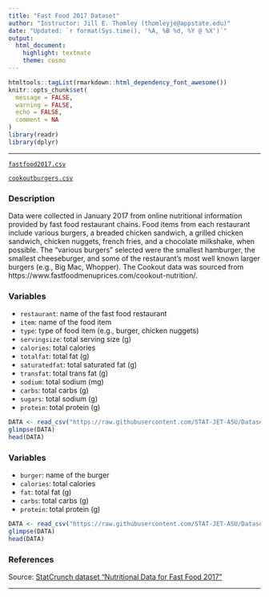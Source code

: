 ```yaml
---
title: "Fast Food 2017 Dataset"
author: "Instructor: Jill E. Thomley (thomleyje@appstate.edu)"
date: "Updated: `r format(Sys.time(), '%A, %B %d, %Y @ %X')`"
output: 
  html_document: 
    highlight: textmate
    theme: cosmo
---
```


```r
htmltools::tagList(rmarkdown::html_dependency_font_awesome())
knitr::opts_chunk$set(
  message = FALSE,
  warning = FALSE,
  echo = FALSE,
  comment = NA
)
library(readr)
library(dplyr)
```
<hr>

<i class="fas fa-database"></i> [`fastfood2017.csv`](https://raw.githubusercontent.com/STAT-JET-ASU/Datasets/master/Instructor/fastfood2017.csv)

<i class="fas fa-database"></i> [`cookoutburgers.csv`](https://raw.githubusercontent.com/STAT-JET-ASU/Datasets/master/Instructor/cookoutburgers.csv)

### Description

Data were collected in January 2017 from online nutritional information provided by fast food restaurant chains. Food items from each restaurant include various burgers, a breaded chicken sandwich, a grilled chicken sandwich, chicken nuggets, french fries, and a chocolate milkshake, when possible. The "various burgers" selected were the smallest hamburger, the smallest cheeseburger, and some of the restaurant's most well known larger burgers (e.g., Big Mac, Whopper). The Cookout data was sourced from https://www.fastfoodmenuprices.com/cookout-nutrition/.

### Variables

* `restaurant`: name of the fast food restaurant
* `item`: name of the food item
* `type`: type of food item (e.g., burger, chicken nuggets)
* `servingsize`: total serving size (g)
* `calories`: total calories
* `totalfat`: total fat (g)
* `saturatedfat`: total saturated fat (g)
* `transfat`: total trans fat (g)
* `sodium`: total sodium (mg)
* `carbs`: total carbs (g)
* `sugars`: total sodium (g)
* `protein`: total protein (g)

```r
DATA <- read_csv("https://raw.githubusercontent.com/STAT-JET-ASU/Datasets/master/Instructor/fastfood2017.csv")
glimpse(DATA)
head(DATA)
```

### Variables

* `burger`: name of the burger
* `calories`: total calories
* `fat`: total fat (g)
* `carbs`: total carbs (g)
* `protein`: total protein (g)

```r
DATA <- read_csv("https://raw.githubusercontent.com/STAT-JET-ASU/Datasets/master/Instructor/cookoutburgers.csv")
glimpse(DATA)
head(DATA)
```

### References

Source: [StatCrunch dataset "Nutritional Data for Fast Food 2017"](https://www.statcrunch.com/app/index.php?dataid=2323899)

<hr>
